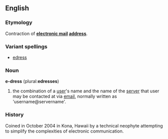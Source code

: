 ==English==
===Etymology===
Contraction of '''[[electronic mail]] [[address]]'''.
===Variant spellings===
*[[edress]]

===Noun===
'''e-dress''' (plural:'''edresses''')

# the combination of a [[user]]'s name and the name of the [[server]] that user may be contacted at via [[email]], normally written as 'username@servername'.

===History===
Coined in October 2004 in Kona, Hawaii by a technical neophyte attempting to simplify the complexities of electronic communication.